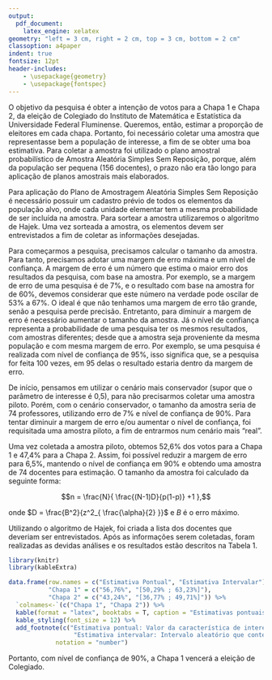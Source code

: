 ---
output: 
  pdf_document:
    latex_engine: xelatex
geometry: "left = 3 cm, right = 2 cm, top = 3 cm, bottom = 2 cm"
classoption: a4paper
indent: true
fontsize: 12pt
header-includes:
    - \usepackage{geometry}
    - \usepackage{fontspec}
---

\fontspec{Arial}

O objetivo da pesquisa é obter a intenção de votos para a Chapa 1 e Chapa 2, da eleição de Colegiado do Instituto de Matemática e Estatística da Universidade Federal Fluminense.
Queremos, então, estimar a proporção de eleitores em cada chapa. Portanto, foi necessário coletar uma amostra que representasse bem a população de interesse, a fim de se obter uma boa estimativa. Para coletar a amostra foi utilizado o plano amostral probabilístico de Amostra Aleatória Simples Sem Reposição, porque, além da população ser pequena (156 docentes), o prazo não era tão longo para aplicação de planos amostrais mais elaborados. 

Para aplicação do Plano de Amostragem Aleatória Simples Sem Reposição é necessário possuir um cadastro prévio de todos os elementos da população alvo, onde cada unidade elementar tem a mesma probabilidade de ser incluída na amostra. Para sortear a amostra utilizaremos o algoritmo de Hajek. Uma vez sorteada a amostra, os elementos devem ser entrevistados a fim de coletar as informações desejadas.

Para começarmos a pesquisa, precisamos calcular o tamanho da amostra. Para tanto, precisamos adotar uma margem de erro máxima e um nível de confiança. A margem de erro é um número que estima o maior erro dos resultados da pesquisa, com base na amostra. Por exemplo, se a margem de erro de uma pesquisa é de 7%, e o resultado com base na amostra for de 60%, devemos considerar que este número na verdade pode oscilar de 53% a 67%. O ideal é que não tenhamos uma margem de erro tão grande, senão a pesquisa perde precisão. Entretanto, para diminuir a margem de erro é necessário aumentar o tamanho da amostra. Já o nível de confiança representa a probabilidade de uma pesquisa ter os mesmos resultados, com amostras diferentes; desde que a amostra seja proveniente da mesma população e com mesma margem de erro. Por exemplo, se uma pesquisa é realizada com nível de confiança de 95%, isso significa que, se a pesquisa for feita 100 vezes, em 95 delas o resultado estaria dentro da margem de erro.

De início, pensamos em utilizar o cenário mais conservador (supor que o parâmetro de interesse é 0,5), para não precisarmos coletar uma amostra piloto. Porém, com o cenário conservador, o tamanho da amostra seria de 74 professores, utilizando erro de 7% e nível de confiança de 90%. Para tentar diminuir a margem de erro e/ou aumentar o nível de confiança, foi requisitada uma amostra piloto, a fim de entrarmos num cenário mais “real”.

Uma vez coletada a amostra piloto, obtemos 52,6% dos votos para a Chapa 1 e 47,4% para a Chapa 2. Assim, foi possível reduzir a margem de erro para 6,5%, mantendo o nível de confiança em 90% e obtendo uma amostra de 74 docentes para estimação. O tamanho da amostra foi calculado da seguinte forma:

$$n = \frac{N}{ \frac{(N-1)D}{p(1-p)} +1 },$$

\noindent onde $D = \frac{B^2}{z^2_{ \frac{\alpha}{2} }}$ e $B$ é o erro máximo.

Utilizando o algoritmo de Hajek, foi criada a lista dos docentes que deveriam ser entrevistados. Após as informações serem coletadas, foram realizadas as devidas análises e os resultados estão descritos na Tabela 1.

\newpage

<!-- \begin{center} -->
<!-- Tabela 1: Estimativas pontuais e intervalares de ambas as Chapas. -->
<!-- \end{center} -->

<!-- |                                                                                                                       | Chapa 1           | Chapa 2           | -->
<!-- | :-------------------------------------------------------------------------------------------------------------------- | :---------------- | :---------------- | -->
<!-- | Estimativa Pontual\footnote{Estimativa pontual: Valor da característica de interesse, obtido na amostra.}             | 56,76%            | 43,24%            | -->
<!-- | Estimativa Intervalar\footnote{Estimativa intervalar: Intervalo aleatório que contém o verdadeiro valor do parâmetro} | [50,29% ; 63,23%] | [36,77% ; 49,71%] | -->

```{r message=FALSE, warning=FALSE, include=FALSE}
library(knitr)
library(kableExtra)

data.frame(row.names = c("Estimativa Pontual", "Estimativa Intervalar"),
           "Chapa 1" = c("56,76%", "[50,29% ; 63,23%]"),
           "Chapa 2" = c("43,24%", "[36,77% ; 49,71%]")) %>%
  `colnames<-`(c("Chapa 1", "Chapa 2")) %>% 
  kable(format = "latex", booktabs = T, caption = "Estimativas pontuais e intervalares de ambas as Chapas.") %>% 
  kable_styling(font_size = 12) %>%
  add_footnote(c("Estimativa pontual: Valor da característica de interesse, obtido na amostra.",
                  "Estimativa intervalar: Intervalo aleatório que contém o verdadeiro valor do parâmetro"),
             notation = "number")
```

\begin{table}

\fontspec{Arial}

\caption{\label{tab:}Estimativas pontuais e intervalares de ambas as Chapas.}
\centering
\fontsize{12}{14}\selectfont
\begin{tabular}[t]{lll}
\toprule
  & Chapa 1 & Chapa 2\\
\midrule
Estimativa Pontual$^\text{1}$ & 56,76\% & 43,24\%\\
Estimativa Intervalar$^\text{2}$ & [50,29\% ; 63,23\%] & [36,77\% ; 49,71\%]\\
\bottomrule
\multicolumn{3}{l}{\textsuperscript{1} Estimativa pontual: Valor da característica de interesse, obtido na amostra.}\\
\multicolumn{3}{l}{\textsuperscript{2} Estimativa intervalar: Intervalo aleatório que contém o verdadeiro valor do}\\
\multicolumn{3}{l}{parâmetro, dado um nível de confiança de 90\%.}\\
\end{tabular}

\end{table}

Portanto, com nível de confiança de 90%, a Chapa 1 vencerá a eleição de Colegiado.
